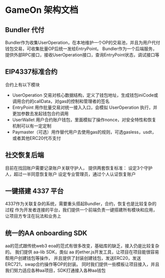 # GameOn 架构文档

## Bundler 代付

Bundler作为收集UserOperation，在本地维护一个OP的交易池，并且为用户代付钱包交易，可收集批量OP后统一发给EntryPoint。
Bundler作为一个后端服务，提供外部RPC接口，接收UserOperation接口，查询EntryPoint状态，调试接口等

## EIP4337标准合约

合约上有以下模块
- UserOperation 交易对核心数据结构，定义了钱包地址，生成钱包iniCode或调用合约的callData，对gas的控制和管理者的签名
- EntryPoint 用作批量交易对统一接入入口，会模拟 UserOperation 执行，并更加参数去发起钱包合约调用
- UserWallet 用户合约账户钱包，里面模拟了操作nonce，对安全特性和恢复机制可以有一定定制
- Paymaster（可选）用作替代用户去使用gas的规则，可选gasless，usdt，或者其他ERC20代币支付

## 社交恢复后端

目前在找回账户需要记录账户关联守护人，
提供两套恢复标准：
设定3个守护人，超过一半同意恢复账户
设定专业管理员，通过个人认证恢复账户

## 一键搭建 4337 平台

4337作为关联复杂的系统，需要重头搭起Bundler，合约，恢复也是比较复杂的过程
作为开发者连接的平台，我们提供一个前端负责一键搭建所有模块和应用，让项目方专注在玩法和业务上

## 统一的AA onboarding SDK

aa的范式跟传统web3 eoa的范式有很多改变，基础库的缺乏，接入仍是比较复杂的。
我们提供 aa-lib SDK，类似 aa 的ether.js开发工具，让项目在项目能很容易帮用户创建钱包等操作，
并且提供了封装创建钱包，发送ERC20，发送ERC721，swap合约操作等OP的封装。
同时我们提供一些模板让项目接入，并且我们努力适应各种aa项目，SDK打通接入各种aa钱包